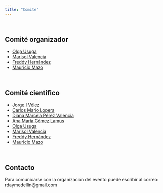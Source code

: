 ```yaml
---
title: "Comite"
---
```


<br/>

## Comité organizador
- [Olga Usuga](http://scienti.colciencias.gov.co:8081/cvlac/visualizador/generarCurriculoCv.do?cod_rh=0000942065)
- [Marisol Valencia](http://scienti.colciencias.gov.co:8081/cvlac/visualizador/generarCurriculoCv.do?cod_rh=0001349957)
- [Freddy Hernández](https://fhernanb.github.io/)
- [Mauricio Mazo](http://ciencias.medellin.unal.edu.co/index.php/component/teachers/?option=com_teachers&escuela=Escuela%20de%20Estad%C3%ADstica&letra=&correo=mamazol@unal.edu.co)

<br/>

## Comité científico
- [Jorge I Vélez](https://www.uninorte.edu.co/web/ingenieria-industrial/nuestros-docentes?p_p_id=InformacionDocenteUninorte2_WAR_InformacionDocenteV3&docenteID=71365457)
- [Carlos Mario Lopera](http://ciencias.medellin.unal.edu.co/index.php/component/teachers/?option=com_teachers&escuela=Escuela%20de%20Estad%C3%ADstica&letra=&correo=cmlopera@unal.edu.co)
- [Diana Marcela Pérez Valencia](http://www.bcamath.org/en/people/dperez)
- [Ana María Gómez Lamus](https://scienti.colciencias.gov.co/cvlac/visualizador/generarCurriculoCv.do?cod_rh=0001543347)
- [Olga Usuga](http://scienti.colciencias.gov.co:8081/cvlac/visualizador/generarCurriculoCv.do?cod_rh=0000942065)
- [Marisol Valencia](http://scienti.colciencias.gov.co:8081/cvlac/visualizador/generarCurriculoCv.do?cod_rh=0001349957)
- [Freddy Hernández](https://fhernanb.github.io/)
- [Mauricio Mazo](http://ciencias.medellin.unal.edu.co/index.php/component/teachers/?option=com_teachers&escuela=Escuela%20de%20Estad%C3%ADstica&letra=&correo=mamazol@unal.edu.co)

<br/>

## Contacto
Para comunicarse con la organización del evento puede escribir al correo: rdaymedellin@gmail.com


